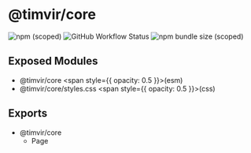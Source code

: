 

# @timvir/core

![npm (scoped)](https://img.shields.io/npm/v/@timvir/core?style=for-the-badge)
![GitHub Workflow Status](https://img.shields.io/github/workflow/status/timvir/timvir/Validate?style=for-the-badge)
![npm bundle size (scoped)](https://img.shields.io/bundlephobia/minzip/@timvir/core?style=for-the-badge)

## Exposed Modules

 - @timvir/core <span style={{ opacity: 0.5 }}>(esm)</span>
 - @timvir/core/styles.css <span style={{ opacity: 0.5 }}>(css)</span>

## Exports

 - @timvir/core
   - Page
